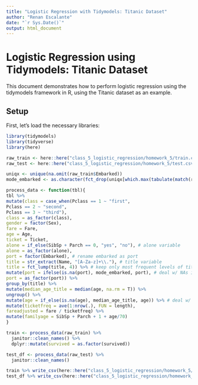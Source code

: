 ```yaml
---
title: "Logistic Regression with Tidymodels: Titanic Dataset"
author: "Renan Escalante"
date: "`r Sys.Date()`"
output: html_document
---
```


# Logistic Regression using Tidymodels: Titanic Dataset

This document demonstrates how to perform logistic regression using the tidymodels framework in R, using the Titanic dataset as an example.

## Setup

First, let's load the necessary libraries:

```r
library(tidymodels)
library(tidyverse)
library(here)
```

```r
raw_train <- here::here("class_5_logistic_regression/homework_5/train.csv") %>% read_csv()
raw_test <- here::here("class_5_logistic_regression/homework_5/test.csv") %>% read_csv()
```




```r
uniqx <- unique(na.omit(raw_train$Embarked))
mode_embarked <- as.character(fct_drop(uniqx[which.max(tabulate(match(raw_train$Embarked, uniqx)))]))

```

```r
process_data <- function(tbl){
tbl %>%
mutate(class = case_when(Pclass == 1 ~ "first",
Pclass == 2 ~ "second",
Pclass == 3 ~ "third"),
class = as_factor(class),
gender = factor(Sex),
fare = Fare,
age = Age,
ticket = Ticket,
alone = if_else(SibSp + Parch == 0, "yes", "no"), # alone variable
alone = as_factor(alone),
port = factor(Embarked), # rename embarked as port
title = str_extract(Name, "[A-Za-z]+\\."), # title variable
title = fct_lump(title, 4)) %>% # keep only most frequent levels of title
mutate(port = ifelse(is.na(port), mode_embarked, port), # deal w/ NAs in port (replace by mode)
port = as_factor(port)) %>%
group_by(title) %>%
mutate(median_age_title = median(age, na.rm = T)) %>%
ungroup() %>%
mutate(age = if_else(is.na(age), median_age_title, age)) %>% # deal w/ NAs in age (replace by median in title)
mutate(ticketfreq = ave(1:nrow(.), FUN = length),
fareadjusted = fare / ticketfreq) %>%
mutate(familyage = SibSp + Parch + 1 + age/70)
}
```

```r
train <- process_data(raw_train) %>% 
  janitor::clean_names() %>% 
  dplyr::mutate(survived = as.factor(survived))

test_df <- process_data(raw_test) %>% 
  janitor::clean_names()
```

```r
train %>% write_csv(here::here("class_5_logistic_regression/homework_5/titanic_train.csv"))
test_df %>% write_csv(here::here("class_5_logistic_regression/homework_5/titanic_test.csv"))
```






